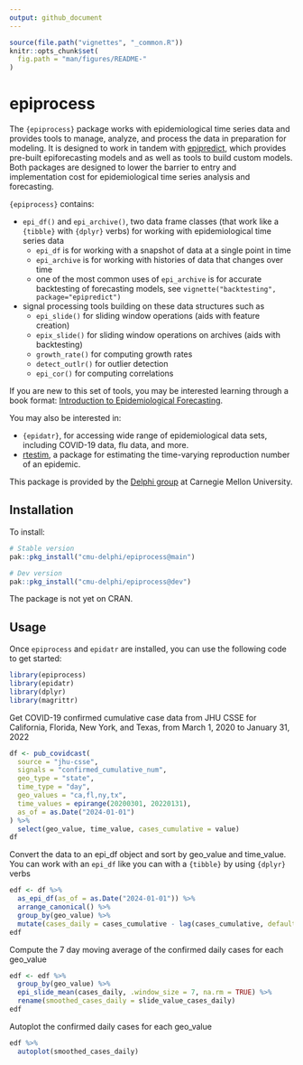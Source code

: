 ```yaml
---
output: github_document
---
```


<!-- README.md is generated from README.Rmd. Please edit that file -->

```r
source(file.path("vignettes", "_common.R"))
knitr::opts_chunk$set(
  fig.path = "man/figures/README-"
)
```

# epiprocess

The `{epiprocess}` package works with epidemiological time series data and
provides tools to manage, analyze, and process the data in preparation for
modeling. It is designed to work in tandem with
[epipredict](https://cmu-delphi.github.io/epipredict/), which provides
pre-built epiforecasting models and as well as tools to build custom models.
Both packages are designed to lower the barrier to entry and implementation cost
for epidemiological time series analysis and forecasting.

`{epiprocess}` contains:

- `epi_df()` and `epi_archive()`, two data frame classes (that work like a
`{tibble}` with `{dplyr}` verbs) for working with epidemiological time
series data
  - `epi_df` is for working with a snapshot of data at a single point in time
  - `epi_archive` is for working with histories of data that changes over time
  - one of the most common uses of `epi_archive` is for accurate backtesting of
    forecasting models, see `vignette("backtesting", package="epipredict")`
- signal processing tools building on these data structures such as
  - `epi_slide()` for sliding window operations (aids with feature creation)
  - `epix_slide()` for sliding window operations on archives (aids with
  backtesting)
  - `growth_rate()` for computing growth rates
  - `detect_outlr()` for outlier detection
  - `epi_cor()` for computing correlations

If you are new to this set of tools, you may be interested learning through a
book format: [Introduction to Epidemiological
Forecasting](https://cmu-delphi.github.io/delphi-tooling-book/).

You may also be interested in:

- `{epidatr}`, for accessing wide range
of epidemiological data sets, including COVID-19 data, flu data, and more.
- [rtestim](https://github.com/dajmcdon/rtestim), a package for estimating
the time-varying reproduction number of an epidemic.

This package is provided by the [Delphi group](https://delphi.cmu.edu/) at
Carnegie Mellon University.

## Installation

To install:

```r
# Stable version
pak::pkg_install("cmu-delphi/epiprocess@main")

# Dev version
pak::pkg_install("cmu-delphi/epiprocess@dev")
```

The package is not yet on CRAN.

## Usage

Once `epiprocess` and `epidatr` are installed, you can use the following code to
get started:

```r
library(epiprocess)
library(epidatr)
library(dplyr)
library(magrittr)
```

Get COVID-19 confirmed cumulative case data from JHU CSSE for California,
Florida, New York, and Texas, from March 1, 2020 to January 31, 2022

```r
df <- pub_covidcast(
  source = "jhu-csse",
  signals = "confirmed_cumulative_num",
  geo_type = "state",
  time_type = "day",
  geo_values = "ca,fl,ny,tx",
  time_values = epirange(20200301, 20220131),
  as_of = as.Date("2024-01-01")
) %>%
  select(geo_value, time_value, cases_cumulative = value)
df
```

Convert the data to an epi_df object and sort by geo_value and time_value. You
can work with an `epi_df` like you can with a `{tibble}` by using `{dplyr}`
verbs

```r
edf <- df %>%
  as_epi_df(as_of = as.Date("2024-01-01")) %>%
  arrange_canonical() %>%
  group_by(geo_value) %>%
  mutate(cases_daily = cases_cumulative - lag(cases_cumulative, default = 0))
edf
```

Compute the 7 day moving average of the confirmed daily cases for each geo_value

```r
edf <- edf %>%
  group_by(geo_value) %>%
  epi_slide_mean(cases_daily, .window_size = 7, na.rm = TRUE) %>%
  rename(smoothed_cases_daily = slide_value_cases_daily)
edf
```

Autoplot the confirmed daily cases for each geo_value

```r
edf %>%
  autoplot(smoothed_cases_daily)
```
